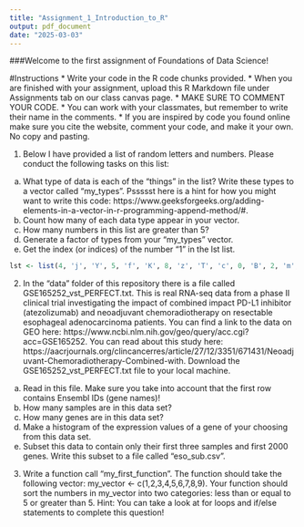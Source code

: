 ```yaml
---
title: "Assignment_1_Introduction_to_R"
output: pdf_document
date: "2025-03-03"
---
```


###Welcome to the first assignment of Foundations of Data Science!

#Instructions
* Write your code in the R code chunks provided.
* When you are finished with your assignment, upload this R Markdown file under Assignments tab on our class canvas page.
* MAKE SURE TO COMMENT YOUR CODE.
* You can work with your classmates, but remember to write their name in the comments.
* If you are inspired by code you found online make sure you cite the website, comment your code, and make it your own. No copy and pasting.

1) Below I have provided a list of random letters and numbers. Please conduct the following tasks on this list:
  a) What type of data is each of the "things" in the list? Write these types to a vector called "my_types". Pssssst here is a hint for how you might want to write this code: https://www.geeksforgeeks.org/adding-elements-in-a-vector-in-r-programming-append-method/#.
  b) Count how many of each data type appear in your vector.
  c) How many numbers in this list are greater than 5?
  d) Generate a factor of types from your "my_types" vector.
  e) Get the index (or indices) of the number "1" in the lst list.

```r
lst <- list(4, 'j', 'Y', 5, 'f', 'K', 8, 'z', 'T', 'c', 0, 'B', 2, 'm', 'X', 9, 'd', 'V', 3, 'n', 'G', 6, 'h', 'J', 2, 'p', 'O', 1, 'q', 'R', 7, 's', 'D', 2, 'l', 'N', 0, 'w', 'E', 5, 'e', 'U', 4, 'i', 'P', 1, 'a', 'H', 8, 'y', 'S', 3, 'g', 'F', 9, 'b', 'M', 6, 'k', 'L', 7)
```

2) In the "data" folder of this repository there is a file called GSE165252_vst_PERFECT.txt. This is real RNA-seq data from a phase II clinical trial investigating the impact of combined impact PD-L1 inhibitor (atezolizumab) and neoadjuvant chemoradiotherapy on resectable esophageal adenocarcinoma patients. You can find a link to the data on GEO here: https://www.ncbi.nlm.nih.gov/geo/query/acc.cgi?acc=GSE165252. You can read about this study here: https://aacrjournals.org/clincancerres/article/27/12/3351/671431/Neoadjuvant-Chemoradiotherapy-Combined-with. Download the  GSE165252_vst_PERFECT.txt file to your local machine.
  a) Read in this file. Make sure you take into account that the first row contains Ensembl IDs (gene names)!
  b) How many samples are in this data set?
  c) How many genes are in this data set?
  d) Make a histogram of the expression values of a gene of your choosing from this data set.
  e) Subset this data to contain only their first three samples and first 2000 genes. Write this subset to a file called "eso_sub.csv".

  3) Write a function call "my_first_function". The function should take the following vector: my_vector <- c(1,2,3,4,5,6,7,8,9). Your function should sort the numbers in my_vector into two categories: less than or equal to 5 or greater than 5. Hint: You can take a look at for loops and if/else statements to complete this question!